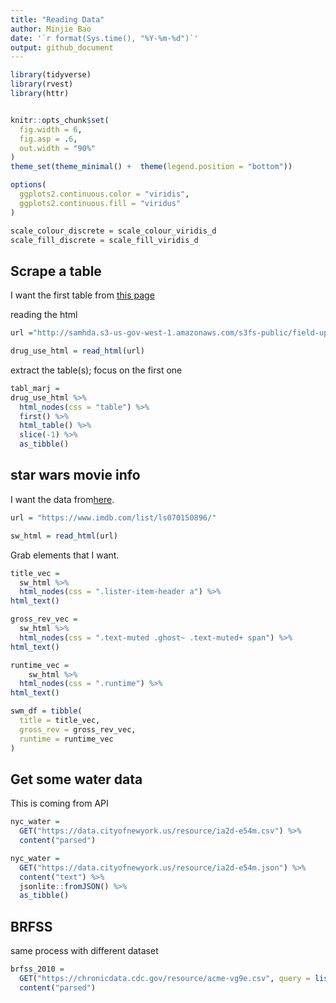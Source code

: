 ```yaml
---
title: "Reading Data"
author: Minjie Bao
date: '`r format(Sys.time(), "%Y-%m-%d")`'
output: github_document
---
```


```r
library(tidyverse)
library(rvest)
library(httr)


knitr::opts_chunk$set(
  fig.width = 6,
  fig.asp = .6,
  out.width = "90%"
)
theme_set(theme_minimal() +  theme(legend.position = "bottom"))

options(
  ggplots2.continuous.color = "viridis",
  ggplots2.continuous.fill = "viridus"
)

scale_colour_discrete = scale_colour_viridis_d
scale_fill_discrete = scale_fill_viridis_d
```

## Scrape a table

I want the first table from [this page](http://samhda.s3-us-gov-west-1.amazonaws.com/s3fs-public/field-uploads/2k15StateFiles/NSDUHsaeShortTermCHG2015.htm)

reading the html
```r
url ="http://samhda.s3-us-gov-west-1.amazonaws.com/s3fs-public/field-uploads/2k15StateFiles/NSDUHsaeShortTermCHG2015.htm" 

drug_use_html = read_html(url)
```

extract the table(s); focus on the first one
```r
tabl_marj = 
drug_use_html %>% 
  html_nodes(css = "table") %>% 
  first() %>% 
  html_table() %>% 
  slice(-1) %>% 
  as_tibble()
```

## star wars movie info

I want the data from[here](https://www.imdb.com/list/ls070150896/).

```r
url = "https://www.imdb.com/list/ls070150896/"

sw_html = read_html(url)
```

Grab elements that I want.
```r
title_vec = 
  sw_html %>% 
  html_nodes(css = ".lister-item-header a") %>% 
html_text()

gross_rev_vec = 
  sw_html %>% 
  html_nodes(css = ".text-muted .ghost~ .text-muted+ span") %>% 
html_text()

runtime_vec = 
    sw_html %>% 
  html_nodes(css = ".runtime") %>% 
html_text()

swm_df = tibble(
  title = title_vec,
  gross_rev = gross_rev_vec,
  runtime = runtime_vec
)
```

## Get some water data
This is coming from API
```r
nyc_water = 
  GET("https://data.cityofnewyork.us/resource/ia2d-e54m.csv") %>% 
  content("parsed")

nyc_water = 
  GET("https://data.cityofnewyork.us/resource/ia2d-e54m.json") %>% 
  content("text") %>% 
  jsonlite::fromJSON() %>% 
  as_tibble()
```

## BRFSS

same process with different dataset
```r
brfss_2010 =
  GET("https://chronicdata.cdc.gov/resource/acme-vg9e.csv", query = list("$limit" = 5000)) %>% 
  content("parsed")

```

